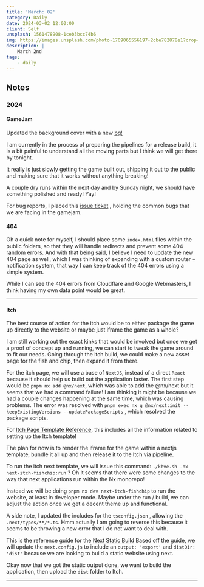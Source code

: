 ```yaml
---
title: 'March: 02'
category: Daily
date: 2024-03-02 12:00:00
client: Self
unsplash: 1561478908-1ceb3bcc74b6
img: https://images.unsplash.com/photo-1709065556197-2cbe782878e1?crop=entropy&cs=srgb&fm=jpg&ixid=MnwzNjM5Nzd8MHwxfHJhbmRvbXx8fHx8fHx8fDE2ODE3NDg2ODY&ixlib=rb-4.0.3&q=85
description: |
    March 2nd
tags:
    - daily
---
```



## Notes




### 2024


#### GameJam

Updated the background cover with a new [bg!](https://utfs.io/f/6711c1c9-bdd9-4a3a-bc61-ecc74aaa96a8-8wxnl0.webp)

I am currently in the process of preparing the pipelines for a release build, it is a bit painful to understand all the moving parts but I think we will get there by tonight.

It really is just slowly getting the game built out, shipping it out to the public and making sure that it works without anything breaking!

A couple dry runs within the next day and by Sunday night, we should have something polished and ready! Yay!

For bug reports, I placed this [issue ticket](https://github.com/KBVE/kbve/issues/836) , holding the common bugs that we are facing in the gamejam.



#### 404

Oh a quick note for myself, I should place some `index.html` files within the public folders, so that they will handle redirects and prevent some 404 random errors.
And with that being said, I believe I need to update the new 404 page as well, which I was thinking of expanding with a custom router + notification system, that way I can keep track of the 404 errors using a simple system.

While I can see the 404 errors from Cloudflare and Google Webmasters, I think having my own data point would be great. 


---

#### Itch


The best course of action for the itch would be to either package the game up directly to the website or maybe just iframe the game as a whole? 

I am still working out the exact kinks that would be involved but once we get a proof of concept up and running, we can start to tweak the game around to fit our needs.
Going through the itch build, we could make a new asset page for the fish and chip, then expand it from there.

For the itch page, we will use a base of `NextJS`, instead of a direct `React` because it should help us build out the application faster.
The first step would be `pnpm nx add @nx/next`, which was able to add the @nx/next but it seems that we had a command failure! 
I am thinking it might be because we had a couple changes happening at the same time, which was causing problems.
The error was resolved with `pnpm exec nx g @nx/next:init --keepExistingVersions --updatePackageScripts` , which resolved the package scripts.

For [Itch Page Template Reference](https://hedgiespresso.itch.io/itch-page-image-templates), this includes all the information related to setting up the Itch template!

The plan for now is to render the iframe for the game within a nextjs template, bundle it all up and then release it to the Itch via pipeline.

To run the itch next template, we will issue this command:
`./kbve.sh -nx next-itch-fishchip:run` ? Oh it seems that there were some changes to the way that next applications run within the Nx monorepo!

Instead we will be doing `pnpm nx dev next-itch-fishchip` to run the website, at least in developer mode.
Maybe under the run / build, we can adjust the action once we get a decent theme up and functional.

A side note, I updated the includes for the `tsconfig.json` , allowing the `.next/types/**/*.ts`. Hmm actually I am going to reverse this because it seems to be throwing a new error that I do not want to deal with.

This is the reference guide for the [Next Static Build](https://nextjs.org/docs/pages/building-your-application/deploying/static-exports)
Based off the guide, we will update the `next.config.js` to include an `output: 'export'` and `distDir: 'dist'` because we are looking to build a static website using next.

Okay now that we got the static output done, we want to build the application, then upload the `dist` folder to Itch.

---


